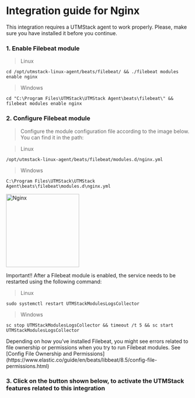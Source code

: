 # Integration guide for Nginx


<Warning>
    This integration requires a UTMStack agent to work properly. Please, make sure you have installed it before you continue.
</Warning>

### 1. Enable Filebeat module

> Linux

```
cd /opt/utmstack-linux-agent/beats/filebeat/ && ./filebeat modules enable nginx
```

> Windows

```
cd "C:\Program Files\UTMStack\UTMStack Agent\beats\filebeat\" && filebeat modules enable nginx
```

### 2. Configure Filebeat module

> Configure the module configuration file according to the image below. You can find it in the path:

> Linux

```
/opt/utmstack-linux-agent/beats/filebeat/modules.d/nginx.yml
```

> Windows

```
C:\Program Files\UTMStack\UTMStack Agent\beats\filebeat\modules.d\nginx.yml
```


<img
  height="200"
  className="block rounded-xl"
  src="/assets/images/integrations/nginx/config-nginx.png"
  alt="Nginx"
/>

<Note>
    Important!! After a Filebeat module is enabled, the service needs to be restarted using the following command:
</Note>

> Linux

```
sudo systemctl restart UTMStackModulesLogsCollector
```

> Windows

```
sc stop UTMStackModulesLogsCollector && timeout /t 5 && sc start UTMStackModulesLogsCollector
```

<Warning>
    Depending on how you’ve installed Filebeat, you might see errors related to file ownership or permissions when you try to run Filebeat modules. See [Config File Ownership and Permissions](https://www.elastic.co/guide/en/beats/libbeat/8.5/config-file-permissions.html)
</Warning>

### 3. Click on the button shown below, to activate the UTMStack features related to this integration
